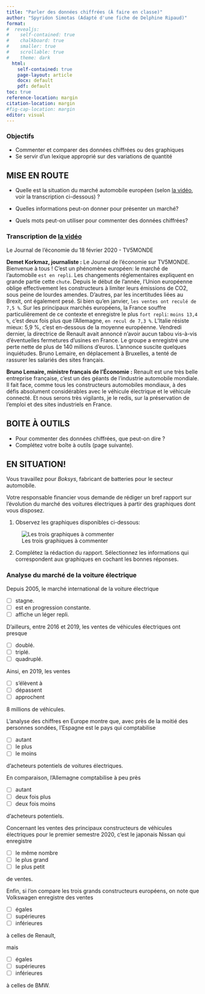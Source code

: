 ```yaml
---
title: "Parler des données chiffrées (À faire en classe)"
author: "Spyridon Simotas (Adapté d'une fiche de Delphine Ripaud)"
format: 
#  revealjs: 
#    self-contained: true
#    chalkboard: true
#    smaller: true
#    scrollable: true
#    theme: dark
  html: 
    self-contained: true
    page-layout: article
    docx: default
    pdf: default
toc: true
reference-location: margin
citation-location: margin
#fig-cap-location: margin
editor: visual  
---
```


::: callout
### Objectifs

-   Commenter et comparer des données chiffrées ou des graphiques
-   Se servir d'un lexique approprié sur des variations de quantité
:::

## MISE EN ROUTE

-   Quelle est la situation du marché automobile européen (selon [la vidéo](https://apprendre.tv5monde.com/fr/exercice/1868?id_serie=14919&nom_serie=automobile_un_marche_en_pleine_evolution&niveau=b1_intermediaire&exercice=1), voir la transcription ci-dessous) ?

-   Quelles informations peut-on donner pour présenter un marché?

-   Quels mots peut-on utiliser pour commenter des données chiffrées?

::: callout
### Transcription de [la vidéo](https://apprendre.tv5monde.com/fr/exercice/1868?id_serie=14919&nom_serie=automobile_un_marche_en_pleine_evolution&niveau=b1_intermediaire&exercice=1)

Le Journal de l'économie du 18 février 2020 - TV5MONDE

**Demet Korkmaz, journaliste :** Le Journal de l'économie sur TV5MONDE. Bienvenue à tous ! C'est un phénomène européen: le marché de l'automobile `est en repli`. Les changements réglementaires expliquent en grande partie cette `chute`. Depuis le début de l'année, l'Union européenne oblige effectivement les constructeurs à limiter leurs émissions de CO2, sous peine de lourdes amendes. D'autres, par les incertitudes liées au Brexit, ont également pesé. Si bien qu'en janvier, `les ventes ont reculé de 7,5 %`. Sur les principaux marchés européens, la France souffre particulièrement de ce contexte et enregistre le plus `fort repli`: `moins 13,4 %`, c'est deux fois plus que l'Allemagne, `en recul de 7,3 %`. L'Italie résiste mieux: 5,9 %, c'est en-dessous de la moyenne européenne. Vendredi dernier, la directrice de Renault avait annoncé n'avoir aucun tabou vis-à-vis d'éventuelles fermetures d'usines en France. Le groupe a enregistré une perte nette de plus de 140 millions d'euros. L'annonce suscite quelques inquiétudes. Bruno Lemaire, en déplacement à Bruxelles, a tenté de rassurer les salariés des sites français.

**Bruno Lemaire, ministre français de l'Économie :** Renault est une très belle entreprise française, c'est un des géants de l'industrie automobile mondiale. Il fait face, comme tous les constructeurs automobiles mondiaux, à des défis absolument considérables avec le véhicule électrique et le véhicule connecté. Et nous serons très vigilants, je le redis, sur la préservation de l'emploi et des sites industriels en France.
:::

## BOITE À OUTILS

-   Pour commenter des données chiffrées, que peut-on dire ?
-   Complétez votre boîte à outils (page suivante).

## EN SITUATION!

Vous travaillez pour *Boksys*, fabricant de batteries pour le secteur automobile.

Votre responsable financier vous demande de rédiger un bref rapport sur l'évolution du marché des voitures électriques à partir des graphiques dont vous disposez.

1.  Observez les graphiques disponibles ci-dessous:

![Les trois graphiques à commenter](images/Screenshot%202024-01-29%20at%203.30.47%20PM.png){fig-alt="trois graphiques"}

2.  Complétez la rédaction du rapport. Sélectionnez les informations qui correspondent aux graphiques en cochant les bonnes réponses.

::: callout
### Analyse du marché de la voiture électrique

Depuis 2005, le marché international de la voiture électrique

-   [ ] stagne.
-   [ ] est en progression constante.
-   [ ] affiche un léger repli.

D'ailleurs, entre 2016 et 2019, les ventes de véhicules électriques ont presque

-   [ ] doublé.
-   [ ] triplé.
-   [ ] quadruplé.

Ainsi, en 2019, les ventes

-   [ ] s'élèvent à
-   [ ] dépassent
-   [ ] approchent

8 millions de véhicules.

L'analyse des chiffres en Europe montre que, avec près de la moitié des personnes sondées, l'Espagne est le pays qui comptabilise

-   [ ] autant
-   [ ] le plus
-   [ ] le moins

d'acheteurs potentiels de voitures électriques.

En comparaison, l'Allemagne comptabilise à peu près

-   [ ] autant
-   [ ] deux fois plus
-   [ ] deux fois moins

d'acheteurs potentiels.

Concernant les ventes des principaux constructeurs de véhicules électriques pour le premier semestre 2020, c'est le japonais Nissan qui enregistre

-   [ ] le même nombre
-   [ ] le plus grand
-   [ ] le plus petit

de ventes.

Enfin, si l'on compare les trois grands constructeurs européens, on note que Volkswagen enregistre des ventes

-   [ ] égales\
-   [ ] supérieures
-   [ ] inférieures

à celles de Renault,

mais

-   [ ] égales
-   [ ] supérieures
-   [ ] inférieures

à celles de BMW.
:::

